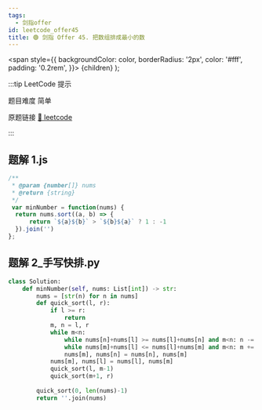 ```yaml
---
tags:
  - 剑指offer
id: leetcode_offer45
title: 🟢 剑指 Offer 45. 把数组排成最小的数
---
```


  <span
    style={{
      backgroundColor: color,
      borderRadius: '2px',
      color: '#fff',
      padding: '0.2rem',
    }}>
    {children}
  </span>
);

:::tip LeetCode 提示

题目难度 <Highlight color="#00b8a3">简单</Highlight>

原题链接 [🔗 leetcode](https://leetcode-cn.com/problems/ba-shu-zu-pai-cheng-zui-xiao-de-shu-lcof/)

:::



## 题解 1.js

```js
/**
 * @param {number[]} nums
 * @return {string}
 */
 var minNumber = function(nums) {
  return nums.sort((a, b) => {
      return `${a}${b}` > `${b}${a}` ? 1 : -1
  }).join('')
};
```

## 题解 2_手写快排.py

```py
class Solution:
    def minNumber(self, nums: List[int]) -> str:
        nums = [str(n) for n in nums]
        def quick_sort(l, r):
            if l >= r:
                return
            m, n = l, r
            while m<n:
                while nums[n]+nums[l] >= nums[l]+nums[n] and m<n: n -= 1
                while nums[m]+nums[l] <= nums[l]+nums[m] and m<n: m += 1
                nums[m], nums[n] = nums[n], nums[m]
            nums[m], nums[l] = nums[l], nums[m]
            quick_sort(l, m-1)
            quick_sort(m+1, r)
        
        quick_sort(0, len(nums)-1)
        return ''.join(nums)
```


